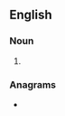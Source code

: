 ==English==

===Noun===
{{head|en|noun plural form}}

# {{plural of|realization|lang=en}}

===Anagrams===
* {{l|en|rationalizes}}